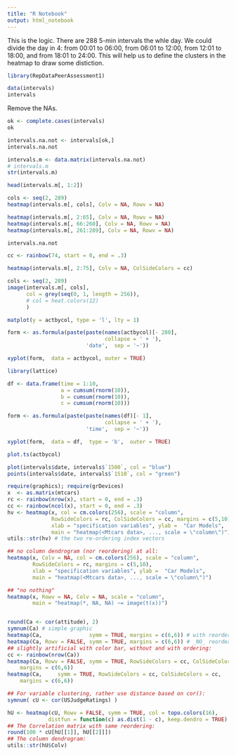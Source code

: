 ```yaml
---
title: "R Notebook"
output: html_notebook
---
```


This is the logic.
There are 288 5-min intervals the whle day. We could divide the day in 4: from 00:01 to 06:00, from 06:01 to 12:00, from 12:01 to 18:00, and from 18:01 to 24:00.
This will help us to define the clusters in the heatmap to draw some distiction.

```r
library(RepDataPeerAssessment1)

data(intervals)
intervals
```


Remove the NAs.
```r
ok <- complete.cases(intervals)
ok
```


```r
intervals.na.not <- intervals[ok,]
intervals.na.not
```


```r
intervals.m <- data.matrix(intervals.na.not)
# intervals.m
str(intervals.m)
```

```r
head(intervals.m[, 1:2])
```

```r
cols <- seq(2, 289)
heatmap(intervals.m[, cols], Colv = NA, Rowv = NA)

```




```r
heatmap(intervals.m[, 2:65], Colv = NA, Rowv = NA)
heatmap(intervals.m[, 66:260], Colv = NA, Rowv = NA)
heatmap(intervals.m[, 261:289], Colv = NA, Rowv = NA)
```

```r
intervals.na.not
```


```r
cc <- rainbow(74, start = 0, end = .3)

heatmap(intervals.m[, 2:75], Colv = NA, ColSideColors = cc)
```



```r
cols <- seq(2, 289)
image(intervals.m[, cols], 
      col = grey(seq(0, 1, length = 256)),
      # col = heat.colors(12)
      )
```


```r
matplot(y = actbycol, type = 'l', lty = 1)
```



```r
form <- as.formula(paste(paste(names(actbycol)[- 280],  
                               collapse = ' + '),  
                         'date',  sep = '~'))

xyplot(form,  data = actbycol, outer = TRUE)
```



```r
library(lattice)

df <- data.frame(time = 1:10,
                 a = cumsum(rnorm(10)),
                 b = cumsum(rnorm(10)),
                 c = cumsum(rnorm(10)))

form <- as.formula(paste(paste(names(df)[- 1],  
                               collapse = ' + '),  
                         'time',  sep = '~'))

xyplot(form,  data = df,  type = 'b',  outer = TRUE)
```


```r
plot.ts(actbycol)
```


```r
plot(intervals$date, intervals$`1500`, col = "blue")
points(intervals$date, intervals$`1510`, col = "green")
```








```r
require(graphics); require(grDevices)
x  <- as.matrix(mtcars)
rc <- rainbow(nrow(x), start = 0, end = .3)
cc <- rainbow(ncol(x), start = 0, end = .3)
hv <- heatmap(x, col = cm.colors(256), scale = "column",
              RowSideColors = rc, ColSideColors = cc, margins = c(5,10),
              xlab = "specification variables", ylab =  "Car Models",
              main = "heatmap(<Mtcars data>, ..., scale = \"column\")")
utils::str(hv) # the two re-ordering index vectors

## no column dendrogram (nor reordering) at all:
heatmap(x, Colv = NA, col = cm.colors(256), scale = "column",
        RowSideColors = rc, margins = c(5,10),
        xlab = "specification variables", ylab =  "Car Models",
        main = "heatmap(<Mtcars data>, ..., scale = \"column\")")

## "no nothing"
heatmap(x, Rowv = NA, Colv = NA, scale = "column",
        main = "heatmap(*, NA, NA) ~= image(t(x))")


round(Ca <- cor(attitude), 2)
symnum(Ca) # simple graphic
heatmap(Ca,               symm = TRUE, margins = c(6,6)) # with reorder()
heatmap(Ca, Rowv = FALSE, symm = TRUE, margins = c(6,6)) # _NO_ reorder()
## slightly artificial with color bar, without and with ordering:
cc <- rainbow(nrow(Ca))
heatmap(Ca, Rowv = FALSE, symm = TRUE, RowSideColors = cc, ColSideColors = cc,
	margins = c(6,6))
heatmap(Ca,		symm = TRUE, RowSideColors = cc, ColSideColors = cc,
	margins = c(6,6))

## For variable clustering, rather use distance based on cor():
symnum( cU <- cor(USJudgeRatings) )

hU <- heatmap(cU, Rowv = FALSE, symm = TRUE, col = topo.colors(16),
             distfun = function(c) as.dist(1 - c), keep.dendro = TRUE)
## The Correlation matrix with same reordering:
round(100 * cU[hU[[1]], hU[[2]]])
## The column dendrogram:
utils::str(hU$Colv)
```

